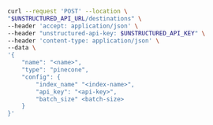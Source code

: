 ```bash curl
curl --request 'POST' --location \
"$UNSTRUCTURED_API_URL/destinations" \
--header 'accept: application/json' \
--header "unstructured-api-key: $UNSTRUCTURED_API_KEY" \
--header 'content-type: application/json' \
--data \
'{
    "name": "<name>",
    "type": "pinecone",
    "config": {
        "index_name" "<index-name>", 
        "api_key": "<api-key>",
        "batch_size" <batch-size>
    }
}'
```